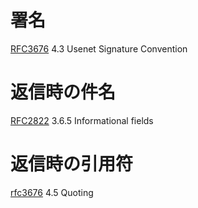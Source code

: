= 署名 =
[http://www.ietf.org/rfc/rfc3676.txt RFC3676] 4.3 Usenet Signature Convention

= 返信時の件名 =
[http://www.ietf.org/rfc/rfc2822.txt RFC2822] 3.6.5 Informational fields

= 返信時の引用符 =
[http://www.ietf.org/rfc/rfc3676.txt rfc3676] 4.5 Quoting